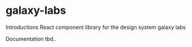 
<Meta title="Introduction/Get Started" />

# galaxy-labs

Introductions
React component library for the design system galaxy labs

Documentation
tbd..